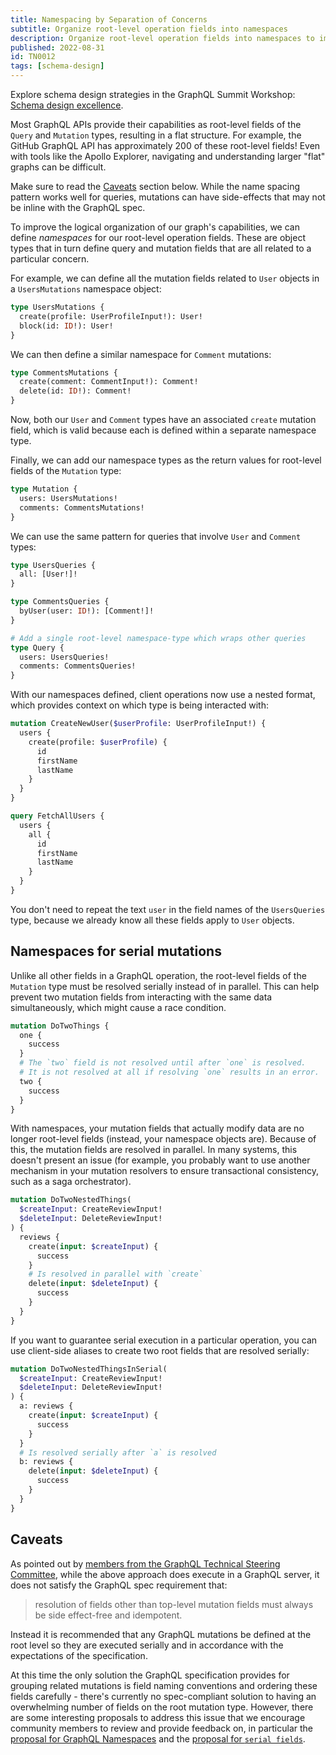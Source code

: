 ```yaml
---
title: Namespacing by Separation of Concerns
subtitle: Organize root-level operation fields into namespaces
description: Organize root-level operation fields into namespaces to improve the logical structure to your GraphQL schema.
published: 2022-08-31
id: TN0012
tags: [schema-design]
---
```


<SummitCallout topic="schema design">

Explore schema design strategies in the GraphQL Summit Workshop: [Schema design excellence](https://reg.summit.graphql.com/flow/apollo/summit24/AttendeePortal/page/catalog/session/1712947470535001L9a9).

</SummitCallout>

Most GraphQL APIs provide their capabilities as root-level fields of the `Query` and `Mutation` types, resulting in a flat structure. For example, the GitHub GraphQL API has approximately 200 of these root-level fields! Even with tools like the Apollo Explorer, navigating and understanding larger "flat" graphs can be difficult.

<Note>

Make sure to read the [Caveats](#caveats) section below. While the name spacing pattern works well for queries, mutations can have side-effects that may not be inline with the GraphQL spec.

</Note>

To improve the logical organization of our graph's capabilities, we can define _namespaces_ for our root-level operation fields. These are object types that in turn define query and mutation fields that are all related to a particular concern.

For example, we can define all the mutation fields related to `User` objects in a `UsersMutations` namespace object:

```graphql
type UsersMutations {
  create(profile: UserProfileInput!): User!
  block(id: ID!): User!
}
```

We can then define a similar namespace for `Comment` mutations:

```graphql
type CommentsMutations {
  create(comment: CommentInput!): Comment!
  delete(id: ID!): Comment!
}
```

Now, both our `User` and `Comment` types have an associated `create` mutation field, which is valid because each is defined within a separate namespace type.

Finally, we can add our namespace types as the return values for root-level fields of the `Mutation` type:

```graphql
type Mutation {
  users: UsersMutations!
  comments: CommentsMutations!
}
```

We can use the same pattern for queries that involve `User` and `Comment` types:

```graphql
type UsersQueries {
  all: [User!]!
}

type CommentsQueries {
  byUser(user: ID!): [Comment!]!
}

# Add a single root-level namespace-type which wraps other queries
type Query {
  users: UsersQueries!
  comments: CommentsQueries!
}
```

With our namespaces defined, client operations now use a nested format, which provides context on which type is being interacted with:

```graphql
mutation CreateNewUser($userProfile: UserProfileInput!) {
  users {
    create(profile: $userProfile) {
      id
      firstName
      lastName
    }
  }
}

query FetchAllUsers {
  users {
    all {
      id
      firstName
      lastName
    }
  }
}
```

<Note>

You don't need to repeat the text `user` in the field names of the `UsersQueries` type, because we already know all these fields apply to `User` objects.

</Note>

## Namespaces for serial mutations

Unlike all other fields in a GraphQL operation, the root-level fields of the `Mutation` type must be resolved serially instead of in parallel. This can help prevent two mutation fields from interacting with the same data simultaneously, which might cause a race condition.

```graphql
mutation DoTwoThings {
  one {
    success
  }
  # The `two` field is not resolved until after `one` is resolved.
  # It is not resolved at all if resolving `one` results in an error.
  two {
    success
  }
}
```

With namespaces, your mutation fields that actually modify data are no longer root-level fields (instead, your namespace objects are). Because of this, the mutation fields are resolved in parallel. In many systems, this doesn't present an issue (for example, you probably want to use another mechanism in your mutation resolvers to ensure transactional consistency, such as a saga orchestrator).

```graphql
mutation DoTwoNestedThings(
  $createInput: CreateReviewInput!
  $deleteInput: DeleteReviewInput!
) {
  reviews {
    create(input: $createInput) {
      success
    }
    # Is resolved in parallel with `create`
    delete(input: $deleteInput) {
      success
    }
  }
}
```

If you want to guarantee serial execution in a particular operation, you can use client-side aliases to create two root fields that are resolved serially:

```graphql
mutation DoTwoNestedThingsInSerial(
  $createInput: CreateReviewInput!
  $deleteInput: DeleteReviewInput!
) {
  a: reviews {
    create(input: $createInput) {
      success
    }
  }
  # Is resolved serially after `a` is resolved
  b: reviews {
    delete(input: $deleteInput) {
      success
    }
  }
}
```

## Caveats

As pointed out by [members from the GraphQL Technical Steering Committee](https://benjie.dev/graphql/nested-mutations), while the above approach does execute in a GraphQL server, it does not satisfy the GraphQL spec requirement that:

> resolution of fields other than top-level mutation fields must always be side effect-free and idempotent.

Instead it is recommended that any GraphQL mutations be defined at the root level so they are executed serially and in accordance with the expectations of the specification.

At this time the only solution the GraphQL specification provides for grouping related mutations is field naming conventions and ordering these fields carefully - there's currently no spec-compliant solution to having an overwhelming number of fields on the root mutation type. However, there are some interesting proposals to address this issue that we encourage community members to review and provide feedback on, in particular the [proposal for GraphQL Namespaces](https://github.com/graphql/graphql-spec/issues/163) and the [proposal for `serial fields`](https://github.com/graphql/graphql-spec/issues/252).
